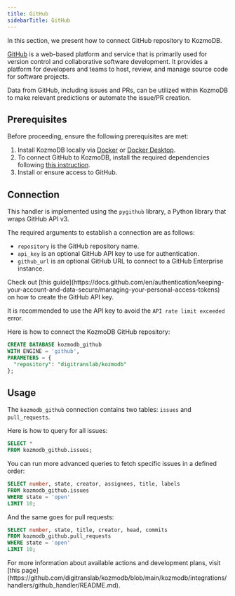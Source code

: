```yaml
---
title: GitHub
sidebarTitle: GitHub
---
```


In this section, we present how to connect GitHub repository to KozmoDB.

[GitHub](https://github.com/) is a web-based platform and service that is primarily used for version control and collaborative software development. It provides a platform for developers and teams to host, review, and manage source code for software projects.

Data from GitHub, including issues and PRs, can be utilized within KozmoDB to make relevant predictions or automate the issue/PR creation.

## Prerequisites

Before proceeding, ensure the following prerequisites are met:

1. Install KozmoDB locally via [Docker](/setup/self-hosted/docker) or [Docker Desktop](/setup/self-hosted/docker-desktop).
2. To connect GitHub to KozmoDB, install the required dependencies following [this instruction](/setup/self-hosted/docker#install-dependencies).
3. Install or ensure access to GitHub.

## Connection

This handler is implemented using the `pygithub` library, a Python library that wraps GitHub API v3.

The required arguments to establish a connection are as follows:

* `repository` is the GitHub repository name.
* `api_key` is an optional GitHub API key to use for authentication.
* `github_url` is an optional GitHub URL to connect to a GitHub Enterprise instance.

<Tip>
Check out [this guide](https://docs.github.com/en/authentication/keeping-your-account-and-data-secure/managing-your-personal-access-tokens) on how to create the GitHub API key.

It is recommended to use the API key to avoid the `API rate limit exceeded` error.
</Tip>

Here is how to connect the KozmoDB GitHub repository:

```sql
CREATE DATABASE kozmodb_github
WITH ENGINE = 'github',
PARAMETERS = {
  "repository": "digitranslab/kozmodb"
};
```

## Usage

The `kozmodb_github` connection contains two tables: `issues` and `pull_requests`.

Here is how to query for all issues:

```sql
SELECT *
FROM kozmodb_github.issues;
```

You can run more advanced queries to fetch specific issues in a defined order:

```sql
SELECT number, state, creator, assignees, title, labels
FROM kozmodb_github.issues
WHERE state = 'open'
LIMIT 10;
```

And the same goes for pull requests:

```sql
SELECT number, state, title, creator, head, commits
FROM kozmodb_github.pull_requests
WHERE state = 'open'
LIMIT 10;
```

<Info>
For more information about available actions and development plans, visit [this page](https://github.com/digitranslab/kozmodb/blob/main/kozmodb/integrations/handlers/github_handler/README.md).
</Info>
